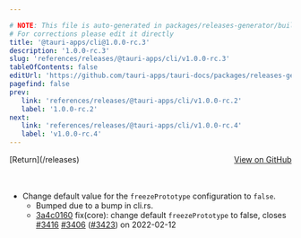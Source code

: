 ```yaml
---

# NOTE: This file is auto-generated in packages/releases-generator/build.ts
# For corrections please edit it directly
title: '@tauri-apps/cli@1.0.0-rc.3'
description: '1.0.0-rc.3'
slug: 'references/releases/@tauri-apps/cli/v1.0.0-rc.3'
tableOfContents: false
editUrl: 'https://github.com/tauri-apps/tauri-docs/packages/releases-generator/build.ts'
pagefind: false
prev:
   link: 'references/releases/@tauri-apps/cli/v1.0.0-rc.2'
   label: '1.0.0-rc.2'
next:
   link: 'references/releases/@tauri-apps/cli/v1.0.0-rc.4'
   label: 'v1.0.0-rc.4'
---
```


			

<ReleaseSidebar slug="references/releases/@tauri-apps/cli"  packageName="@tauri-apps/cli" />

<div style="margin-bottom:3rem; display: flex; justify-content: space-between; align-items: center"><span>[Return](/releases)</span><span><a href="https://github.com/tauri-apps/tauri/releases/tag/@tauri-apps/cli-v1.0.0-rc.3">View on GitHub</a></span></div>

- Change default value for the `freezePrototype` configuration to `false`.
  - Bumped due to a bump in cli.rs.
  - [3a4c0160](https://www.github.com/tauri-apps/tauri/commit/3a4c01606184be762adee055ddac803de0d28527) fix(core): change default `freezePrototype` to false, closes [#3416](https://www.github.com/tauri-apps/tauri/pull/3416) [#3406](https://www.github.com/tauri-apps/tauri/pull/3406) ([#3423](https://www.github.com/tauri-apps/tauri/pull/3423)) on 2022-02-12

